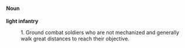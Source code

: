====Noun====

'''light infantry'''

:1. Ground combat soldiers who are not mechanized and generally walk great distances to reach their objective.